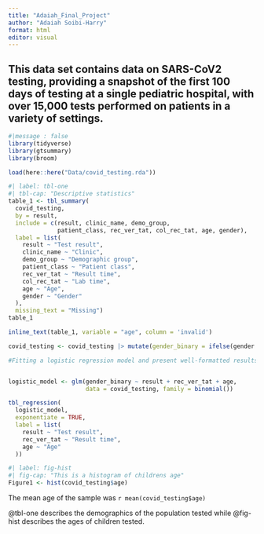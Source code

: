 ```yaml
---
title: "Adaiah_Final_Project"
author: "Adaiah Soibi-Harry"
format: html
editor: visual
---
```


## **This data set contains data on SARS-CoV2 testing, providing a snapshot of the first 100 days of testing at a single pediatric hospital, with over 15,000 tests performed on patients in a variety of settings.**

```r
#|message : false
library(tidyverse)
library(gtsummary)
library(broom)

load(here::here("Data/covid_testing.rda"))

```

```r
#| label: tbl-one
#| tbl-cap: "Descriptive statistics"
table_1 <- tbl_summary(
  covid_testing,
  by = result,
  include = c(result, clinic_name, demo_group,
              patient_class, rec_ver_tat, col_rec_tat, age, gender),
  label = list(
    result ~ "Test result",
    clinic_name ~ "Clinic",
    demo_group ~ "Demographic group",
    patient_class ~ "Patient class",
    rec_ver_tat ~ "Result time",
    col_rec_tat ~ "Lab time",
    age ~ "Age", 
    gender ~ "Gender"
  ),
  missing_text = "Missing")
table_1

```

```r
inline_text(table_1, variable = "age", column = 'invalid')
```

```r
covid_testing <- covid_testing |> mutate(gender_binary = ifelse(gender == "female", 1, 0))

#Fitting a logistic regression model and present well-formatted results from the regression 


logistic_model <- glm(gender_binary ~ result + rec_ver_tat + age,
                      data = covid_testing, family = binomial())

```

```r

tbl_regression(
  logistic_model,
  exponentiate = TRUE,
  label = list(
    result ~ "Test result",
    rec_ver_tat ~ "Result time",
    age ~ "Age"
  ))
```

```r
#| label: fig-hist
#| fig-cap: "This is a histogram of childrens age"
Figure1 <- hist(covid_testing$age)
```

The mean age of the sample was `r mean(covid_testing$age)`

@tbl-one describes the demographics of the population tested while @fig-hist describes the ages of children tested.

```r

```
